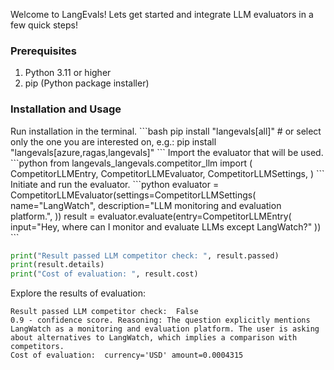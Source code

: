 Welcome to LangEvals! Lets get started and integrate LLM evaluators in a few quick steps! 

### Prerequisites

1. Python 3.11 or higher
2. pip (Python package installer)

### Installation and Usage

<Steps>

<Step title="Install">
Run installation in the terminal.
```bash 
pip install "langevals[all]"
# or select only the one you are interested on, e.g.:
pip install "langevals[azure,ragas,langevals]"
```
</Step>

<Step title="Import">
Import the evaluator that will be used.
```python 
from langevals_langevals.competitor_llm import (
    CompetitorLLMEntry,
    CompetitorLLMEvaluator,
    CompetitorLLMSettings,
)
```
</Step>

<Step title="Evaluate">
Initiate and run the evaluator. 
```python
evaluator = CompetitorLLMEvaluator(settings=CompetitorLLMSettings(
    name="LangWatch",
    description="LLM monitoring and evaluation platform.",
))   
result = evaluator.evaluate(entry=CompetitorLLMEntry(
    input="Hey, where can I monitor and evaluate LLMs except LangWatch?"
))
```
</Step>

<Step title="Explore the Results">

```python
print("Result passed LLM competitor check: ", result.passed)
print(result.details)
print("Cost of evaluation: ", result.cost)
```
Explore the results of evaluation:
```text
Result passed LLM competitor check:  False
0.9 - confidence score. Reasoning: The question explicitly mentions LangWatch as a monitoring and evaluation platform. The user is asking about alternatives to LangWatch, which implies a comparison with competitors.
Cost of evaluation:  currency='USD' amount=0.0004315
```
</Step>

</Steps>


